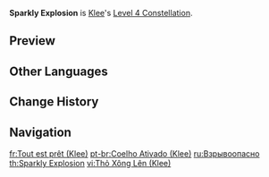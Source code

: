 {{Constellation Infobox
|image       = Constellation Sparkly Explosion.png
|description = If Klee leaves the field during the duration of [[Sparks 'n' Splash]], her departure triggers an explosion that deals 555% of her ATK as {{Color|AoE Pyro DMG}}.
|level       = 4
|character   = Klee
|scale_att1  = ATK
|utility1    = AoE
}}
'''Sparkly Explosion''' is [[Klee]]'s [[Level 4 Constellation]].

==Preview==
{{Preview
|file    = Constellation Sparkly Explosion
}}

==Other Languages==
{{Other Languages
|en      = Sparkly Explosion
|zhs     = 一触即发
|zhs_rm  = Yīchù-jífā
|zht     = 一觸即發
|zht_rm  = Yīchù-jífā
|zh_tl   = Tinderbox
|ja      = 一触即発
|ja_rm   = Isshokusokuhatsu
|ja_note = A yojijukugo that literally refers to a situation that could change at any moment.
|ja_tl   = Critical Situation
|ko      = 일촉즉발
|ko_rm   = Ilchokjeukbal
|ko_tl   = Tinderbox
|es      = ¡Bomba va!
|es_tl   = Bomb Goes!
|fr      = Tout est prêt
|fr_tl   = Everything is Ready
|ru      = Взрывоопасно
|ru_tl   = Dangerously Explosive
|th      = Sparkly Explosion
|vi      = Thỏ Xông Lên
|vi_tl   = 
|de      = Manuelle Explosion
|de_tl   = Manual Explosion
|id      = Sparkly Explosion
|pt      = Kaboom!
|pt_tl   = 
|pt_note = The rabbit is supposedly in reference to [[Dodoco]] and/or [[Jumpy Dumpty]].
|tr      = Kıvılcımlı Patlama
|tr_tl   = 
|it      = Esplosione scintillante
|it_tl   = Shimmering Explosion
}}

==Change History==
{{Change History|1.0}}

== Navigation==
{{Talent Navbox|Klee}}

[[fr:Tout est prêt (Klee)]]
[[pt-br:Coelho Ativado (Klee)]]
[[ru:Взрывоопасно]]
[[th:Sparkly Explosion]]
[[vi:Thỏ Xông Lên (Klee)]]